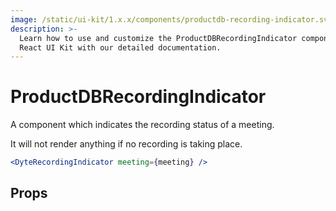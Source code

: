 ```yaml
---
image: /static/ui-kit/1.x.x/components/productdb-recording-indicator.svg
description: >-
  Learn how to use and customize the ProductDBRecordingIndicator component in ProductDB's
  React UI Kit with our detailed documentation.
---
```


# ProductDBRecordingIndicator

A component which indicates the recording status of a meeting.

It will not render anything if no recording is taking place.

```jsx live
<DyteRecordingIndicator meeting={meeting} />
```

## Props

<PropsTable of="productdb-recording-indicator" />

<head>
  <title>React UI Kit ProductDBRecordingIndicator</title>
</head>
